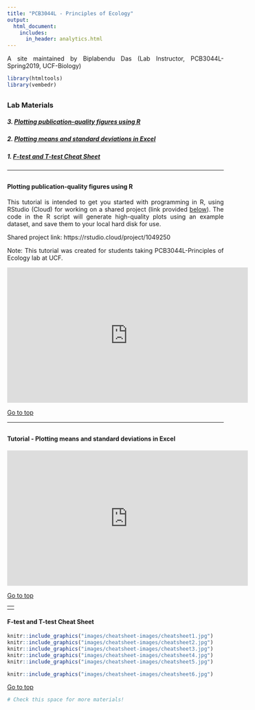 ```yaml
---
title: "PCB3044L - Principles of Ecology"
output:
  html_document:
    includes:
      in_header: analytics.html
---
```


A site maintained by Biplabendu Das (Lab Instructor, PCB3044L-Spring2019, UCF-Biology)

<style>
body {text-align: justify}
</style>

```r
library(htmltools)
library(vembedr)
```

<a id="headlines"></a>
----------------------------------

### Lab Materials

##### 3. [Plotting publication-quality figures using R](#3)
##### 2. [Plotting means and standard deviations in Excel](#2)
##### 1. [F-test and T-test Cheat Sheet](#1)

  

----------------------------------

<a id="3"></a>
----------------------------------

#### Plotting publication-quality figures using R 

This tutorial is intended to get you started with programming in R, using RStudio (Cloud) for working on a shared project (link provided [below](https://rstudio.cloud/project/1049250)). The code in the R script will generate high-quality plots using an example dataset, and save them to your local hard disk for use.

Shared project link: https://rstudio.cloud/project/1049250

Note: This tutorial was created for students taking PCB3044L-Principles of Ecology lab at UCF.

<iframe width="560" height="315" src="https://www.youtube.com/embed/KYS8pbr_bvg" title="YouTube video player" frameborder="0" allow="accelerometer; autoplay; clipboard-write; encrypted-media; gyroscope; picture-in-picture" allowfullscreen></iframe>

    
[Go to top](#headlines)      
   
----------------------------------

<a id="2"></a>
----------------------------------

#### Tutorial - Plotting means and standard deviations in Excel   

<iframe width="560" height="315" src="https://www.youtube.com/embed/3wo29oDkyG0" frameborder="0" allow="accelerometer; autoplay; encrypted-media; gyroscope; picture-in-picture" allowfullscreen></iframe>

   
[Go to top](#headlines)      
   

----------------------------------
<a id="1"></a>
----------------------------------

#### F-test and T-test Cheat Sheet  


  
```r
knitr::include_graphics("images/cheatsheet-images/cheatsheet1.jpg")
knitr::include_graphics("images/cheatsheet-images/cheatsheet2.jpg")
knitr::include_graphics("images/cheatsheet-images/cheatsheet3.jpg")
knitr::include_graphics("images/cheatsheet-images/cheatsheet4.jpg")
knitr::include_graphics("images/cheatsheet-images/cheatsheet5.jpg")
```  
   
   
```r
knitr::include_graphics("images/cheatsheet-images/cheatsheet6.jpg")
```

    
[Go to top](#headlines)      
   
  
```r
# Check this space for more materials!
```

